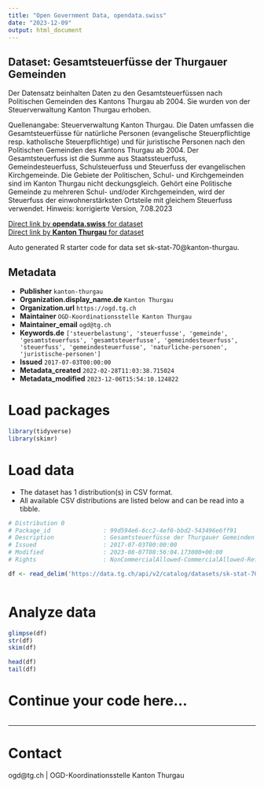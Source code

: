 ```yaml
---
title: "Open Government Data, opendata.swiss"
date: "2023-12-09"
output: html_document
---
```


## Dataset: Gesamtsteuerfüsse der Thurgauer Gemeinden

Der Datensatz beinhalten Daten zu den Gesamtsteuerfüssen nach Politischen Gemeinden des
Kantons Thurgau ab 2004. Sie wurden von der Steuerverwaltung
Kanton Thurgau erhoben. 

Quellenangabe: Steuerverwaltung Kanton Thurgau. Die Daten umfassen die Gesamtsteuerfüsse für natürliche Personen (evangelische Steuerpflichtige resp. katholische Steuerpflichtige) und für juristische Personen nach den Politischen Gemeinden des Kantons Thurgau ab 2004. Der Gesamtsteuerfuss ist die Summe aus Staatssteuerfuss, Gemeindesteuerfuss, Schulsteuerfuss und Steuerfuss der evangelischen Kirchgemeinde. Die Gebiete der Politischen, Schul- und Kirchgemeinden sind im Kanton Thurgau nicht deckungsgleich. Gehört eine Politische Gemeinde zu mehreren Schul- und/oder Kirchgemeinden, wird der Steuerfuss der einwohnerstärksten Ortsteile mit gleichem Steuerfuss verwendet. Hinweis: korrigierte Version, 7.08.2023 

[Direct link by **opendata.swiss** for dataset](https://opendata.swiss/de/dataset/gesamtsteuerfusse-der-thurgauer-gemeinden1)<br>
[Direct link by **Kanton Thurgau** for dataset](https://data.tg.ch/explore/dataset/sk-stat-70/)

Auto generated R starter code for data set sk-stat-70@kanton-thurgau.

## Metadata

- **Publisher** `kanton-thurgau`
- **Organization.display_name.de** `Kanton Thurgau`
- **Organization.url** `https://ogd.tg.ch`
- **Maintainer** `OGD-Koordinationsstelle Kanton Thurgau`
- **Maintainer_email** `ogd@tg.ch`
- **Keywords.de** `['steuerbelastung', 'steuerfusse', 'gemeinde', 'gesamtsteuerfuss', 'gesamtsteuerfusse', 'gemeindesteuerfuss', 'steuerfuss', 'gemeindesteuerfusse', 'naturliche-personen', 'juristische-personen']`
- **Issued** `2017-07-03T00:00:00`
- **Metadata_created** `2022-02-28T11:03:38.715024`
- **Metadata_modified** `2023-12-06T15:54:10.124822`


# Load packages

```r

library(tidyverse)
library(skimr)

```

# Load data

-   The dataset has 1 distribution(s) in CSV format.
-   All available CSV distributions are listed below and can be read into a tibble.

```r

# Distribution 0
# Package_id               : 99d594e6-6cc2-4ef0-bbd2-543496e6ff91
# Description              : Gesamtsteuerfüsse der Thurgauer Gemeinden (csv)
# Issued                   : 2017-07-03T00:00:00
# Modified                 : 2023-08-07T08:56:04.173000+00:00
# Rights                   : NonCommercialAllowed-CommercialAllowed-ReferenceRequired

df <- read_delim('https://data.tg.ch/api/v2/catalog/datasets/sk-stat-70/exports/csv')



```

# Analyze data

```r

glimpse(df)
str(df)
skim(df)

head(df)
tail(df)

```

# Continue your code here...

```r

```

------------------------------------------------------------------------

# Contact

ogd@tg.ch | OGD-Koordinationsstelle Kanton Thurgau

